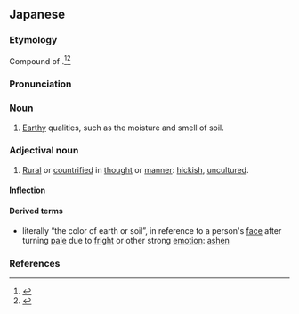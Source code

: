 ==Japanese==
{{ja-kanjitab|つち|け|yomi=y}}

===Etymology===
Compound of {{compound|lang=ja|sort=つちけ|土|tr1=tsuchi|t1=earth, soil|気|tr2=ke|t2=quality, sense}}.<ref name="KDJ">{{R:Kokugo Dai Jiten}}</ref><ref name="DJR">{{R:Daijirin}}</ref>

===Pronunciation===
{{ja-pron|yomi=y|つちけ|acc=3|acc_ref=DJR}}

===Noun===
{{ja-noun|つちけ|kyu=土氣}}

# [[earthy|Earthy]] qualities, such as the moisture and smell of soil.
#: {{ja-usex|この畑は、'''土気'''が良い。|^この はたけ は、 '''つちけ''' が よい。|This field has good soil {{qualifier|such as for planting}}.}}

===Adjectival noun===
{{ja-adj|infl=na|つちけ|kyu=土氣}}

# [[rural|Rural]] or [[countrified]] in [[thought]] or [[manner]]: [[hickish]], [[uncultured]].

====Inflection====
{{ja-na|つちけ}}

====Derived terms====
{{der-top}}
* {{ja-r|土気色|つちけ いろ}} literally “the color of earth or soil”, in reference to a person's [[face]] after turning [[pale]] due to [[fright]] or other strong [[emotion]]: [[ashen]]
{{der-bottom}}

===References===
<references/>